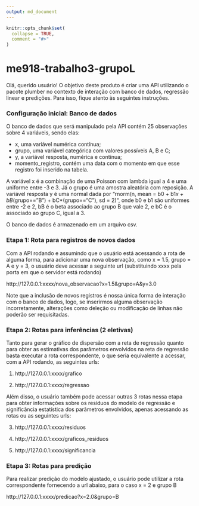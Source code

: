 ---
output: md_document
---

<!-- README.md is generated from README.Rmd. Please edit that file -->

```{r, include = FALSE}
knitr::opts_chunk$set(
  collapse = TRUE,
  comment = "#>"
)
```

# me918-trabalho3-grupoL

Olá, querido usuário! O objetivo deste produto é criar uma API utilizando o pacote plumber no contexto de interação com banco de
dados, regressão linear e predições. Para isso, fique atento às seguintes instruções. 

### Configuração inicial: Banco de dados

O banco de dados que será manipulado pela API contém 25 observações sobre 4 variáveis, sendo elas:

- x, uma variável numérica contínua;
- grupo, uma variável categórica com valores possíveis A, B e C;
- y, a variável resposta, numérica e contínua;
- momento_registro, contém uma data com o momento em que esse registro foi inserido na tabela.

A variável x é a combinação de uma Poisson com lambda igual a 4 e uma uniforme entre -3 e 3. Já o grupo é uma amostra aleatória com reposição. A variável resposta y é uma normal dada por "rnorm(n, mean = b0 + b1*x + bB*(grupo=="B") + bC*(grupo=="C"), sd = 2)", onde b0 e b1 são uniformes entre -2 e 2, bB é o beta associado ao grupo B que vale 2, e bC é o associado ao grupo C, igual a 3. 

O banco de dados é armazenado em um arquivo csv.


### Etapa 1: Rota para registros de novos dados

Com a API rodando e assumindo que o usuário está acessando a rota de alguma forma, para adicionar uma nova observação, como x = 1.5, grupo = A e y = 3, o usuário deve acessar a seguinte url (substituindo xxxx pela porta em que o servidor está rodando)

http://127.0.0.1:xxxx/nova_observacao?x=1.5&grupo=A&y=3.0


Note que a inclusão de novos registros é nossa única forma de interação com o banco de dados, logo, se inserirmos alguma observação incorretamente, alterações como deleção ou modificação de linhas não poderão ser requisitadas.

### Etapa 2: Rotas para inferências (2 eletivas)

Tanto para gerar o gráfico de dispersão com a reta de regressão quanto para obter as estimativas dos parâmetros envolvidos na reta de regressão basta executar a rota correspondente, o que seria equivalente a acessar, com a API rodando, as seguintes urls:

1) http://127.0.0.1:xxxx/grafico

2) http://127.0.0.1:xxxx/regressao

Além disso, o usuário também pode acessar outras 3 rotas nessa etapa para obter informações sobre os resíduos do modelo de regressão e significância estatística dos parâmetros envolvidos, apenas acessando as rotas ou as seguintes urls:

3) http://127.0.0.1:xxxx/residuos

4) http://127.0.0.1:xxxx/graficos_residuos

5) http://127.0.0.1:xxxx/significancia

### Etapa 3: Rotas para predição

Para realizar predição do modelo ajustado, o usuário pode utilizar a rota correspondente fornecendo a url abaixo, para o caso x = 2 e grupo B

http://127.0.0.1:xxxx/predicao?x=2.0&grupo=B

